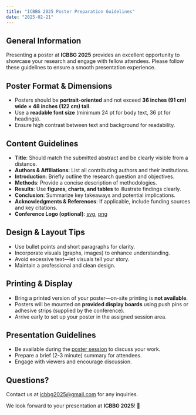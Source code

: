 ```yaml
---
title: "ICBBG 2025 Poster Preparation Guidelines"
date: "2025-02-21"
---
```


## General Information

Presenting a poster at **ICBBG 2025** provides an excellent opportunity to showcase your research and engage with fellow attendees. Please follow these guidelines to ensure a smooth presentation experience.  

## Poster Format & Dimensions

- Posters should be **portrait-oriented** and not exceed **36 inches (91 cm) wide × 48 inches (122 cm) tall**.  
- Use a **readable font size** (minimum 24 pt for body text, 36 pt for headings).  
- Ensure high contrast between text and background for readability.  

## Content Guidelines

- **Title**: Should match the submitted abstract and be clearly visible from a distance.  
- **Authors & Affiliations**: List all contributing authors and their institutions.  
- **Introduction**: Briefly outline the research question and objectives.  
- **Methods**: Provide a concise description of methodologies.  
- **Results**: Use **figures, charts, and tables** to illustrate findings clearly.  
- **Conclusion**: Summarize key takeaways and potential implications.  
- **Acknowledgments & References**: If applicable, include funding sources and key citations.
- **Conference Logo (optional)**: [svg](./img/icbbg-logo.svg), [png](./img/icbbg-logo-new.png)

## Design & Layout Tips

- Use bullet points and short paragraphs for clarity.  
- Incorporate visuals (graphs, images) to enhance understanding.  
- Avoid excessive text—let visuals tell your story.  
- Maintain a professional and clean design.  

## Printing & Display

- Bring a printed version of your poster—on-site printing is **not available**.  
- Posters will be mounted on **provided display boards** using push pins or adhesive strips (supplied by the conference).  
- Arrive early to set up your poster in the assigned session area.  

## Presentation Guidelines

- Be available during the [poster session](https://icbbg2025.com/program#monday-may-19-2025) to discuss your work.
- Prepare a brief (2-3 minute) summary for attendees.  
- Engage with viewers and encourage discussion.  

## **Questions?**  

Contact us at <icbbg2025@gmail.com> for any inquiries.  

We look forward to your presentation at **ICBBG 2025**! 🌵  
